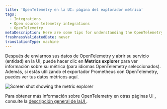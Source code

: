 ```yaml
---
title: 'OpenTelemetry en la UI: página del explorador métrica'
tags:
  - Integrations
  - Open source telemetry integrations
  - OpenTelemetry
metaDescription: Here are some tips for understanding the OpenTelemetry metrics explorer page in the New Relic UI.
freshnessValidatedDate: never
translationType: machine
---
```



Después de enviarnos sus datos de OpenTelemetry y abrir su servicio (entidad) en la UI, puede hacer clic en <DoNotTranslate>**Metrics explorer**</DoNotTranslate> para ver información sobre su métrica (para idiomas OpenTelemetry seleccionados). Además, si estás utilizando el exportador Prometheus con OpenTelemetry, puedes ver tus datos métricos aquí.

<img
  title="Screen shot showing the metric explorer"
  alt="Screen shot showing the metric explorer"
  src={opentelemetryMetricExplorer}
/>

Para obtener más información sobre OpenTelemetry en otras páginas UI , consulte la [descripción general de laUI ](/docs/more-integrations/open-source-telemetry-integrations/opentelemetry/view-your-data/opentelemetry-view-your-data).